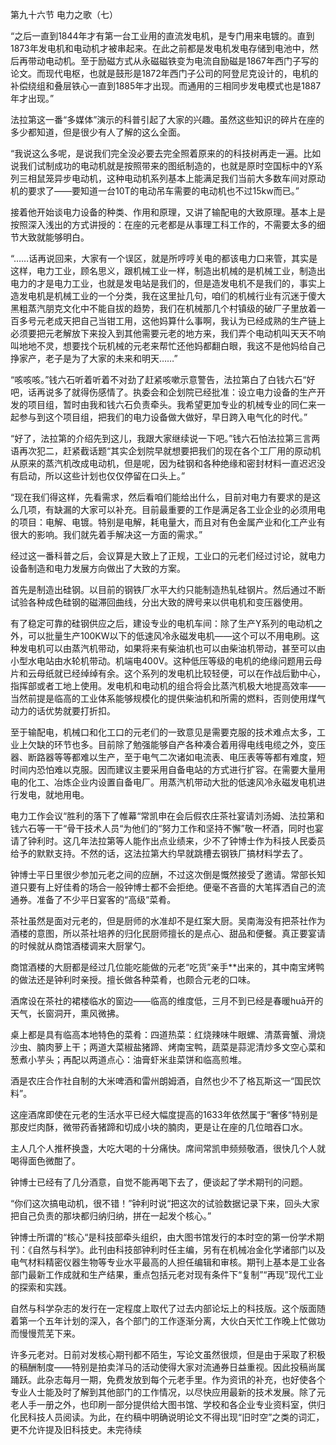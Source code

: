 

第九十六节 电力之歌（七）

“之后一直到1844年才有第一台工业用的直流发电机，是专门用来电镀的。直到1873年发电机和电动机才被串起来。在此之前都是发电机发电存储到电池中，然后再带动电动机。至于励磁方式从永磁磁铁变为电流自励磁是1867年西门子写的论文。而现代电枢，也就是鼓形是1872年西门子公司的阿登尼克设计的，电机的补偿绕组和叠层铁心一直到1885年才出现。而通用的三相同步发电模式也是1887年才出现。”

法拉第这一番“多媒体”演示的科普引起了大家的兴趣。虽然这些知识的碎片在座的多少都知道，但是很少有人了解的这么全面。

“我说这么多呢，是说我们完全没必要去完全照着原来的的科技树再走一遍。比如说我们试制成功的电动机就是按照带来的图纸制造的，也就是原时空国标中的Y系列三相鼠笼异步电动机，这种电动机系列基本上能满足我们当前大多数车间对原动机的要求了――要知道一台10T的电动吊车需要的电动机也不过15kw而已。”

接着他开始谈电力设备的种类、作用和原理，又讲了输配电的大致原理。基本上是按照深入浅出的方式讲授的：在座的元老都是从事理工科工作的，不需要太多的细节大致就能够明白。

“……话再说回来，大家有一个误区，就是所哼哼关电的都该电力口来管，其实是这样，电力工业，顾名思义，跟机械工业一样，制造出机械的是机械工业，制造出电力的才是电力工业，也就是发电站是我们的，但是造发电机不是我们的，事实上造发电机是机械工业的一个分类，我在这里扯几句，咱们的机械行业有沉迷于傻大黑粗蒸汽朋克文化中不能自拔的趋势，我们在机械那几个村镇级的破厂子里放着一百多号元老成天把自己当钳工用，这他妈算什么事啊，我认为已经成熟的生产链上必须要把元老解放下来投入到其他需要元老的地方来，我们弄个电动机叫天天不响叫地地不灵，想要找个玩机械的元老来帮忙还他妈都翻白眼，我这不是他妈给自己挣家产，老子是为了大家的未来和明天……”

“咳咳咳。”钱六石听着听着不对劲了赶紧咳嗽示意警告，法拉第白了白钱六石“好吧，话再说多了就得伤感情了。执委会和企划院已经批准：设立电力设备的生产开发的项目组，暂时由我和钱六石负责牵头。我希望更加专业的机械专业的同仁来一起参与到这个项目组，把我们的电力设备做大做好，早日跨入电气化的时代。”

“好了，法拉第的介绍先到这儿，我跟大家继续说一下吧。”钱六石怕法拉第三言两语再次犯二，赶紧截话题“其实企划院早就想要把我们的现在各个工厂用的原动机从原来的蒸汽机改成电动机，但是呢，因为硅钢和各种绝缘和密封材料一直迟迟没有启动，所以这些计划也仅仅停留在口头上。”

“现在我们得这样，先看需求，然后看咱们能给出什么，目前对电力有要求的是这么几项，有缺漏的大家可以补充。目前最重要的工作是满足各工业企业的必须用电的项目：电解、电镀。特别是电解，耗电量大，而且对有色金属产业和化工产业有很大的影响。我们就先着手解决这一方面的需求。”

经过这一番科普之后，会议算是大致上了正规，工业口的元老们经过讨论，就电力设备制造和电力发展方向做出了大致的方案。

首先是制造出硅钢。以目前的钢铁厂水平大约只能制造热轧硅钢片。然后通过不断试验各种成色硅钢的磁滞回曲线，分出大致的牌号来以供电机和变压器使用。

有了稳定可靠的硅钢供应之后，建设专业的电机车间：除了生产Y系列的电动机之外，可以批量生产100KW以下的低速风冷永磁发电机――这个可以不用电刷。这种发电机可以由蒸汽机带动，如果将来有柴油机也可以由柴油机带动，甚至可以由小型水电站由水轮机带动。机端电400V。这种低压等级的电机的绝缘问题用云母片和云母纸就已经绰绰有余。这个系列的发电机比较轻便，可以在作战后勤中心，指挥部或者工地上使用。发电机和电动机的组合将会比蒸汽机极大地提高效率――当然前提是临高的工业体系能够规模化的提供柴油机和所需的燃料，否则使用煤气动力的话优势就要打折扣。

至于输配电，机械口和化工口的元老们的一致意见是需要克服的技术难点太多，工业上欠缺的环节也多。目前除了勉强能够自产各种凑合着用得电线电缆之外，变压器、断路器等等都难以生产，至于电气二次诸如电流表、电压表等等都有难度，短时间内恐怕难以克服。因而建议主要采用自备电站的方式进行扩容。在需要大量用电的化工、冶炼企业内设置自备电厂。用蒸汽机带动大批的低速风冷永磁发电机进行发电，就地用电。

电力工作会议“胜利的落下了帷幕“常凯申在会后假农庄茶社宴请刘汤姆、法拉第和钱六石等一干“骨干技术人员“为他们的“努力工作和坚持不懈”敬一杯酒，同时也宴请了钟利时。这几年法拉第等人能作出点业绩来，少不了钟博士作为科技人民委员给予的默默支持。不然的话，这法拉第大约早就跳槽去钢铁厂搞材料学去了。

钟博士平日里很少参加元老之间的应酬，不过这次倒是慨然接受了邀请。常部长知道只要有上好佳肴的场合一般钟博士都不会拒绝。便毫不吝啬的大笔挥洒自己的流通券。准备了不少平日宴客的“高级”菜肴。

茶社虽然是面对元老的，但是厨师的水准却不是红案大厨。吴南海没有把茶社作为酒楼的意图，所以茶社培养的归化民厨师擅长的是点心、甜品和便餐。真正要宴请的时候就从商馆酒楼调来大厨掌勺。

商馆酒楼的大厨都是经过几位能吃能做的元老“吃货”亲手**出来的，其中南宝烤鸭的做法还是钟利时亲授。擅长做各种菜肴，也颇合元老的口味。

酒席设在茶社的裙楼临水的窗边――临高的维度低，三月不到已经是春暖huā开的天气，长窗洞开，熏风微拂。

桌上都是具有临高本地特色的菜肴：四道热菜：红烧辣味牛眼螺、清蒸膏蟹、滑烧沙虫、腩肉萝上干；两道大菜椒盐猪蹄、烤南宝鸭，蔬菜是蒜泥清炒多文空心菜和葱煮小芋头；再配以两道点心：油膏虾米韭菜饼和临高煎堆。

酒是农庄合作社自制的大米啤酒和雷州朗姆酒，自然也少不了格瓦斯这一“国民饮料”。

这座酒席即使在元老的生活水平已经大幅度提高的1633年依然属于“奢侈“特别是那皮烂肉酥，微带药香猪蹄和切成小块的腩肉，更是让在座的几位暗吞口水。

主人几个人推杯换盏，大吃大喝的十分痛快。席间常凯申频频敬酒，很快几个人就喝得面色微酣了。

钟博士已经有了几分酒意，自觉不能再喝下去了，便谈起了学术期刊的问题。

“你们这次搞电动机，很不错！”钟利时说“把这次的试验数据记录下来，回头大家把自己负责的那块都归纳归纳，拼在一起发个核心。”

钟博士所谓的“核心“是科技部牵头组织，由大图书馆发行的本时空的第一份学术期刊：《自然与科学》。此刊由科技部钟利时任主编，另有在机械冶金化学诸部门以及电气材料精密仪器生物等专业水平最高的人担任编辑和审核。期刊上基本是工业各部门最新工作成就和生产结果，重点包括元老对现有条件下“复制”“再现”现代工业的探索和实践。

自然与科学杂志的发行在一定程度上取代了过去内部论坛上的科技版。这个版面随着第一个五年计划的深入，各个部门的工作逐渐分离，大伙白天忙工作晚上忙做功而慢慢荒芜下来。

许多元老对。日前对发核心期刊都不陌生，写论文虽然很烦，但是由于采取了积极的稿酬制度――特别是拍卖洋马的活动使得大家对流通券日益重视。因此投稿尚属踊跃。此杂志每月一期，免费发放到每个元老手里。作为资讯的补充，也好使各个专业人士能及时了解到其他部门的工作情况，以尽快应用最新的技术发展。除了元老人手一册之外，也印刷一部分提供给大图书馆、学校和各企业专业资料室，供归化民科技人员阅读。为此，在约稿中明确说明论文不得出现“旧时空”之类的词汇，更不允许提及旧科技史。未完待续


